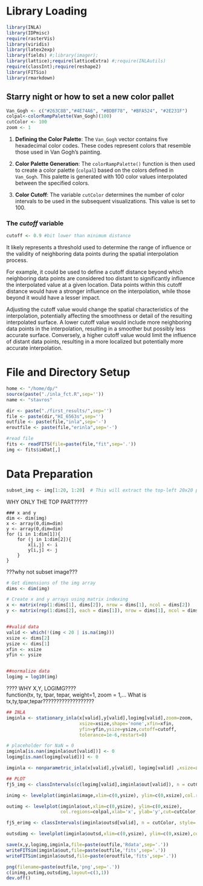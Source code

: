 
# Library Loading

```r
library(INLA)
library(IDPmisc)
require(rasterVis)
library(viridis)
library(latex2exp)
library(fields) #;library(imager);
library(lattice);require(latticeExtra) #;require(INLAutils)
require(classInt);require(reshape2)
library(FITSio)
library(rmarkdown)

```

## Starry night or how to set a new color pallet

```r
Van_Gogh <- c("#263C8B","#4E74A6", "#BDBF78", "#BFA524", "#2E231F") 
colpal<-colorRampPalette(Van_Gogh)(100)
cutColor <- 100
zoom <- 1
```

1.  **Defining the Color Palette**: The `Van_Gogh` vector contains five hexadecimal color codes. These codes represent colors that resemble those used in Van Gogh's painting.

2.  **Color Palette Generation**: The `colorRampPalette()` function is then used to create a color palette (`colpal`) based on the colors defined in `Van_Gogh`. This palette is generated with 100 color values interpolated between the specified colors.

3.  **Color Cutoff**: The variable `cutColor` determines the number of color intervals to be used in the subsequent visualizations. This value is set to 100.

### The *cutoff* variable

```r
cutoff <- 0.9 #bit lower than minimum distance
```

It likely represents a threshold used to determine the range of influence or the validity of neighboring data points during the spatial interpolation process.

For example, it could be used to define a cutoff distance beyond which neighboring data points are considered too distant to significantly influence the interpolated value at a given location. Data points within this cutoff distance would have a stronger influence on the interpolation, while those beyond it would have a lesser impact.

Adjusting the cutoff value would change the spatial characteristics of the interpolation, potentially affecting the smoothness or detail of the resulting interpolated surface. A lower cutoff value would include more neighboring data points in the interpolation, resulting in a smoother but possibly less accurate surface. Conversely, a higher cutoff value would limit the influence of distant data points, resulting in a more localized but potentially more accurate interpolation.

# File and Directory Setup

```r
home <- "/home/dp/"
source(paste("./inla_fct.R",sep=''))
name <- "stavros"

dir <- paste("./first_results/",sep='')
file <- paste(dir,"HI_6563s",sep='')
outfile <- paste(file,"inla",sep='-')
eroutfile <- paste(file,"erinla",sep='-')

#read file
fits <- readFITS(file=paste(file,"fit",sep='.'))
img <- fits$imDat[,]
```

# Data Preparation

```r
subset_img <- img[1:20, 1:20]  # This will extract the top-left 20x20 portion of the img array
```

WHY ONLY THE TOP PART?????

```         
### x and y
dim <- dim(img)
x <- array(0,dim=dim)
y <- array(0,dim=dim)
for (i in 1:dim[1]){
    for (j in 1:dim[2]){
        x[i,j] <- i
        y[i,j] <- j
    }
}
```

???why not subset image???

```r
# Get dimensions of the img array
dims <- dim(img)

# Create x and y arrays using matrix indexing
x <- matrix(rep(1:dims[1], dims[2]), nrow = dims[1], ncol = dims[2])
y <- matrix(rep(1:dims[2], each = dims[1]), nrow = dims[1], ncol = dims[2])


##valid data
valid <- which(!(img < 20 | is.na(img)))
xsize <- dims[2]
ysize <- dims[1]
xfin <- xsize
yfin <- ysize


##normalize data
logimg = log10(img)

```

???? WHY X,Y, LOGIMG????\
function(tx, ty, tpar, tepar, weight=1, zoom = 1,... What is tx,ty,tpar,tepar???????????????????

```r
## INLA
imginla <- stationary_inla(x[valid],y[valid],logimg[valid],zoom=zoom,
                           xsize=xsize,shape='none',xfin=xfin,
                           yfin=yfin,ysize=ysize,cutoff=cutoff,
                           tolerance=1e-6,restart=0)

# placeholder for NaN = 0
imginla[is.nan(imginla$out[valid])] <- 0
logimg[is.nan(logimg[valid])] <- 0
```

```r
imginla <- nonparametric_inla(x[valid],y[valid], logimg[valid] ,xsize=xsize,ysize=ysize)
```


```r

## PLOT
fj5_img <- classIntervals(c(logimg[valid],imginla$out[valid]), n = cutColor, style= "fisher")

inimg <- levelplot(imginla$image,xlim=c(0,ysize), ylim=c(0,xsize),col.regions=colpal,main = list(name,side=1,line=0.5,cex=1.4),ylab=list('y [pixels]',cex=1.5),cut=cutColor,at=fj5_img$brks,xlab=list('x [pixels]',cex=1.3))

outimg <- levelplot(imginla$out,xlim=c(0,ysize), ylim=c(0,xsize),
                    col.regions=colpal,xlab='x', ylab='y',cut=cutColor,at=fj5_img$brks)

fj5_erimg <- classIntervals(imginla$outsd[valid], n = cutColor, style= "fisher")

outsdimg <- levelplot(imginla$outsd,xlim=c(0,ysize), ylim=c(0,xsize),col.regions=colpal,xlab='x', ylab='y',cut=cutColor,at=fj5_erimg$brks)

save(x,y,logimg,imginla,file=paste(outfile,'Rdata',sep='.'))
writeFITSim(imginla$out,file=paste(outfile,'fits',sep='.'))
writeFITSim(imginla$outsd,file=paste(eroutfile,'fits',sep='.'))

png(filename=paste(outfile,'png',sep='.'))
c(inimg,outimg,outsdimg,layout=c(3,1))
dev.off()
```
